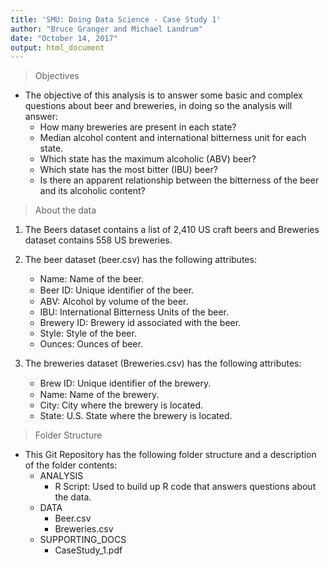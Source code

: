 ```yaml
---
title: 'SMU: Doing Data Science - Case Study 1'
author: "Bruce Granger and Michael Landrum"
date: "October 14, 2017"
output: html_document
---
```

> Objectives

* The objective of this analysis is to answer some basic and complex questions about beer and breweries, in doing so the analysis will answer:
    + How many breweries are present in each state?
    + Median alcohol content and international bitterness unit for each state. 
    + Which state has the maximum alcoholic (ABV) beer? 
    + Which state has the most bitter (IBU) beer?
    + Is there an apparent relationship between the bitterness of the beer and its alcoholic content?

> About the data

1) The Beers dataset contains a list of 2,410 US craft beers and Breweries dataset contains 558 US breweries.

2) The beer dataset (beer.csv) has the following attributes:
    + Name: Name of the beer. 
    + Beer ID: Unique identiﬁer of the beer. 
    + ABV: Alcohol by volume of the beer. 
    + IBU: International Bitterness Units of the beer. 
    + Brewery ID: Brewery id associated with the beer. 
    + Style: Style of the beer. 
    + Ounces: Ounces of beer.
    
3) The breweries dataset (Breweries.csv) has the following attributes: 
    + Brew ID: Unique identiﬁer of the brewery. 
    + Name: Name of the brewery. 
    + City: City where the brewery is located. 
    + State: U.S. State where the brewery is located.
    
> Folder Structure

* This Git Repository has the following folder structure and a description of the folder contents:
    + ANALYSIS
        + R Script: Used to build up R code that answers questions about the data.
    + DATA
        + Beer.csv
        + Breweries.csv
    + SUPPORTING_DOCS
        + CaseStudy_1.pdf